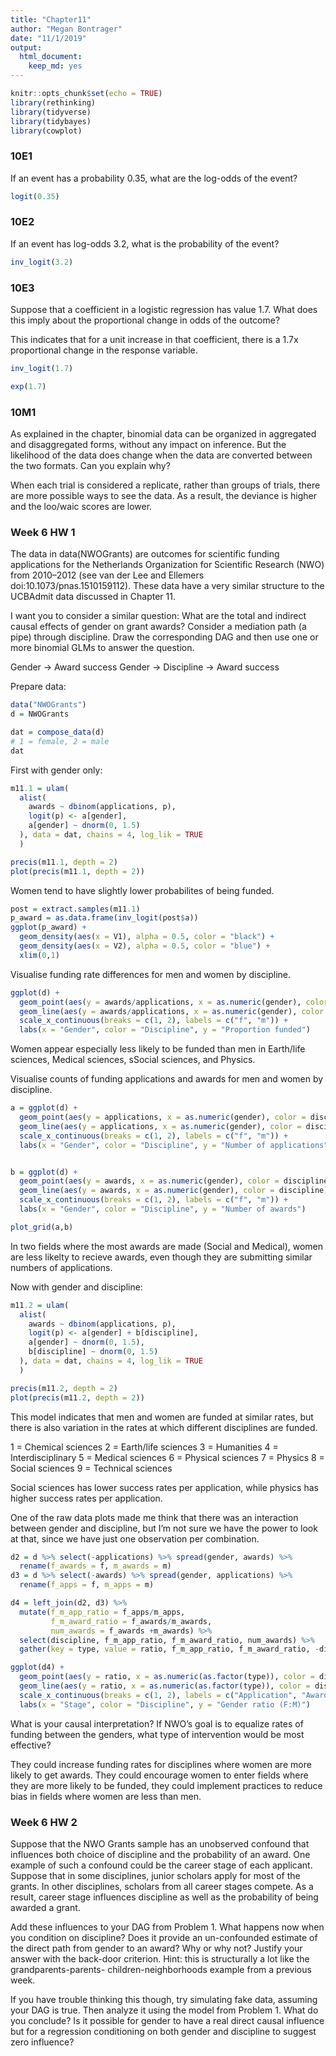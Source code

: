 ```yaml
---
title: "Chapter11"
author: "Megan Bontrager"
date: "11/1/2019"
output: 
  html_document: 
    keep_md: yes
---
```


```r
knitr::opts_chunk$set(echo = TRUE)
library(rethinking)
library(tidyverse)
library(tidybayes)
library(cowplot)
```


### 10E1

If an event has a probability 0.35, what are the log-odds of the event?

```r
logit(0.35)
```

### 10E2

If an event has log-odds 3.2, what is the probability of the event?

```r
inv_logit(3.2)
```

### 10E3

Suppose that a coefficient in a logistic regression has value 1.7. What does this imply about the proportional change in odds of the outcome?

This indicates that for a unit increase in that coefficient, there is a 1.7x proportional change in the response variable. 

```r
inv_logit(1.7)

exp(1.7)
```

### 10M1

As explained in the chapter, binomial data can be organized in aggregated and disaggregated forms, without any impact on inference. But the likelihood of the data does change when the data are converted between the two formats. Can you explain why?

When each trial is considered a replicate, rather than groups of trials, there are more possible ways to see the data. As a result, the deviance is higher and the loo/waic scores are lower. 


### Week 6 HW 1

The data in data(NWOGrants) are outcomes for scientific funding applications for the Netherlands Organization for Scientific Research (NWO) from 2010–2012 (see van der Lee and Ellemers doi:10.1073/pnas.1510159112). These data have a very similar structure to the UCBAdmit data discussed in Chapter 11.

I want you to consider a similar question: What are the total and indirect causal effects of gender on grant awards? Consider a mediation path (a pipe) through discipline. Draw the corresponding DAG and then use one or more binomial GLMs to answer the question.

Gender -> Award success
Gender -> Discipline -> Award success

Prepare data:
```r
data("NWOGrants")
d = NWOGrants

dat = compose_data(d)
# 1 = female, 2 = male
dat
```

First with gender only:
```r
m11.1 = ulam(
  alist(
    awards ~ dbinom(applications, p),
    logit(p) <- a[gender],
    a[gender] ~ dnorm(0, 1.5)
  ), data = dat, chains = 4, log_lik = TRUE
  )

precis(m11.1, depth = 2)
plot(precis(m11.1, depth = 2))

```

Women tend to have slightly lower probabilites of being funded.

```r
post = extract.samples(m11.1)
p_award = as.data.frame(inv_logit(post$a))
ggplot(p_award) +
  geom_density(aes(x = V1), alpha = 0.5, color = "black") +
  geom_density(aes(x = V2), alpha = 0.5, color = "blue") +
  xlim(0,1)
```


Visualise funding rate differences for men and women by discipline.
```r
ggplot(d) +
  geom_point(aes(y = awards/applications, x = as.numeric(gender), color = discipline)) +
  geom_line(aes(y = awards/applications, x = as.numeric(gender), color = discipline)) +
  scale_x_continuous(breaks = c(1, 2), labels = c("f", "m")) +
  labs(x = "Gender", color = "Discipline", y = "Proportion funded")

```

Women appear especially less likely to be funded than men in Earth/life sciences, Medical sciences, sSocial sciences, and Physics. 

Visualise counts of funding applications and awards for men and women by discipline.
```r
a = ggplot(d) +
  geom_point(aes(y = applications, x = as.numeric(gender), color = discipline)) +
  geom_line(aes(y = applications, x = as.numeric(gender), color = discipline)) +
  scale_x_continuous(breaks = c(1, 2), labels = c("f", "m")) +
  labs(x = "Gender", color = "Discipline", y = "Number of applications")


b = ggplot(d) +
  geom_point(aes(y = awards, x = as.numeric(gender), color = discipline)) +
  geom_line(aes(y = awards, x = as.numeric(gender), color = discipline)) +
  scale_x_continuous(breaks = c(1, 2), labels = c("f", "m")) +
  labs(x = "Gender", color = "Discipline", y = "Number of awards")

plot_grid(a,b)

```
In two fields where the most awards are made (Social and Medical), women are less likelty to recieve awards, even though they are submitting similar numbers of applications.

Now with gender and discipline:
```r
m11.2 = ulam(
  alist(
    awards ~ dbinom(applications, p),
    logit(p) <- a[gender] + b[discipline],
    a[gender] ~ dnorm(0, 1.5),
    b[discipline] ~ dnorm(0, 1.5)
  ), data = dat, chains = 4, log_lik = TRUE
  )

precis(m11.2, depth = 2)
plot(precis(m11.2, depth = 2))
```
This model indicates that men and women are funded at similar rates, but there is also variation in the rates at which different disciplines are funded. 

1 = Chemical sciences 
2 = Earth/life sciences 
3 = Humanities 
4 = Interdisciplinary 
5 = Medical sciences 
6 = Physical sciences 
7 = Physics 
8 = Social sciences 
9 = Technical sciences

Social sciences has lower success rates per application, while physics has higher success rates per application. 

One of the raw data plots made me think that there was an interaction between gender and discipline, but I'm not sure we have the power to look at that, since we have just one observation per combination. 

```r
d2 = d %>% select(-applications) %>% spread(gender, awards) %>% 
  rename(f_awards = f, m_awards = m)
d3 = d %>% select(-awards) %>% spread(gender, applications) %>% 
  rename(f_apps = f, m_apps = m)

d4 = left_join(d2, d3) %>% 
  mutate(f_m_app_ratio = f_apps/m_apps,
         f_m_award_ratio = f_awards/m_awards,
         num_awards = f_awards +m_awards) %>% 
  select(discipline, f_m_app_ratio, f_m_award_ratio, num_awards) %>% 
  gather(key = type, value = ratio, f_m_app_ratio, f_m_award_ratio, -discipline, -num_awards)

ggplot(d4) +
  geom_point(aes(y = ratio, x = as.numeric(as.factor(type)), color = discipline, size = num_awards)) +
  geom_line(aes(y = ratio, x = as.numeric(as.factor(type)), color = discipline)) +
  scale_x_continuous(breaks = c(1, 2), labels = c("Application", "Award")) +
  labs(x = "Stage", color = "Discipline", y = "Gender ratio (F:M)")


```



What is your causal interpretation? If NWO’s goal is to equalize rates of funding between the genders, what type of intervention would be most effective?

They could increase funding rates for disciplines where women are more likely to get awards. They could encourage women to enter fields where they are more likely to be funded, they could implement practices to reduce bias in fields where women are less than men. 




### Week 6 HW 2

Suppose that the NWO Grants sample has an unobserved confound that influences both choice of discipline and the probability of an award. One example of such a confound could be the career stage of each applicant. Suppose that in some disciplines, junior scholars apply for most of the grants. In other disciplines, scholars from all career stages compete. As a result, career stage influences discipline as well as the probability of being awarded a grant.

Add these influences to your DAG from Problem 1. What happens now when you condition on discipline? Does it provide an un-confounded estimate of the direct path from gender to an award? Why or why not? Justify your answer with the back-door criterion. Hint: this is structurally a lot like the grandparents-parents- children-neighborhoods example from a previous week.

If you have trouble thinking this though, try simulating fake data, assuming your DAG is true. Then analyze it using the model from Problem 1. What do you conclude? Is it possible for gender to have a real direct causal influence but for a regression conditioning on both gender and discipline to suggest zero influence?
